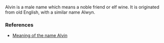 Alvin is a male name which means a noble friend or elf wine. It is originated from old English, with a similar name Alwyn.

===References===
* [http://baby-names.adoption.com/search/Alvin.html Meaning of the name Alvin]